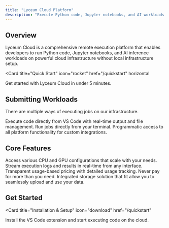 ```yaml
---
title: "Lyceum Cloud Platform"
description: "Execute Python code, Jupyter notebooks, and AI workloads on powerful cloud infrastructure"
---
```


## Overview

Lyceum Cloud is a comprehensive remote execution platform that enables developers to run Python code, Jupyter notebooks, and AI inference workloads on powerful cloud infrastructure without local infrastructure setup.

<Card
  title="Quick Start"
  icon="rocket"
  href="/quickstart"
  horizontal
>
  Get started with Lyceum Cloud in under 5 minutes.
</Card>

## Submitting Workloads

There are multiple ways of executing jobs on our infrastructure.

<Columns cols={3}>
  <Card
    title="VS Code Extension"
    icon="code"
    href="/vscode-extension"
  >
    Execute code directly from VS Code with real-time output and file management.
  </Card>
  <Card
    title="CLI"
    icon="terminal"
    href="/web-dashboard"
  >
    Run jobs directly from your terminal.
  </Card>
  <Card
    title="REST API"
    icon="play"
    href="/api-reference/introduction"
  >
    Programmatic access to all platform functionality for custom integrations.
  </Card>
</Columns>

## Core Features

<Columns cols={2}>
  <Card
    title="Resources"
    icon="server"
    href="/machine-types"
  >
    Access various CPU and GPU configurations that scale with your needs.
  </Card>
  <Card
    title="Real-time Execution"
    icon="clock"
    href="/execution"
  >
    Stream execution logs and results in real-time from any interface.
  </Card>
  <Card
    title="Cost Management"
    icon="dollar-sign"
    href="/billing"
  >
    Transparent usage-based pricing with detailed usage tracking. Never pay for more than you need.
  </Card>
  <Card
    title="Developer Experience"
    icon="heart"
    href="/best-practices"
  >
    Integrated storage solution that fit allow you to seamlessly upload and use your data. 
  </Card>
</Columns>

## Get Started

<Card
  title="Installation & Setup"
  icon="download"
  href="/quickstart"
>
  Install the VS Code extension and start executing code on the cloud.
</Card>
